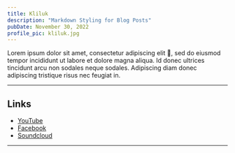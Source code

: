 ```yaml
---
title: Kliluk
description: "Markdown Styling for Blog Posts"
pubDate: November 30, 2022
profile_pic: kliluk.jpg
---
```


<BlogImage src={Dog} alt="Beagle Dog by Jules D. on Unsplash" />

Lorem ipsum dolor sit amet, consectetur adipiscing elit 🤣, sed do eiusmod tempor incididunt ut labore et dolore magna aliqua. Id donec ultrices tincidunt arcu non sodales neque sodales. Adipiscing diam donec adipiscing tristique risus nec feugiat in.

---

## Links

- [YouTube](https://youtube.com)
- [Facebook](https://facebook.com)
- [Soundcloud](https://soundcloud.com)

---
